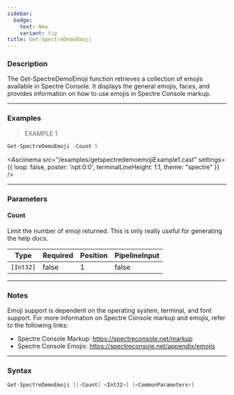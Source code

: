 ```yaml
---
sidebar:
  badge:
    text: New
    variant: tip
title: Get-SpectreDemoEmoji
---
```





### Description

The Get-SpectreDemoEmoji function retrieves a collection of emojis available in Spectre Console. It displays the general emojis, faces, and provides information on how to use emojis in Spectre Console markup.

---

### Examples
> EXAMPLE 1

```powershell
Get-SpectreDemoEmoji -Count 5
```
<Asciinema
    src="/examples/getspectredemoemojiExample1.cast"
    settings={{
        loop: false,
        poster: 'npt:0:0',
        terminalLineHeight: 1.1,
        theme: "spectre"
    }}
/>

---

### Parameters
#### **Count**
Limit the number of emoji returned. This is only really useful for generating the help docs.

|Type     |Required|Position|PipelineInput|
|---------|--------|--------|-------------|
|`[Int32]`|false   |1       |false        |

---

### Notes
Emoji support is dependent on the operating system, terminal, and font support. For more information on Spectre Console markup and emojis, refer to the following links:
- Spectre Console Markup: https://spectreconsole.net/markup
- Spectre Console Emojis: https://spectreconsole.net/appendix/emojis

---

### Syntax
```powershell
Get-SpectreDemoEmoji [[-Count] <Int32>] [<CommonParameters>]
```
